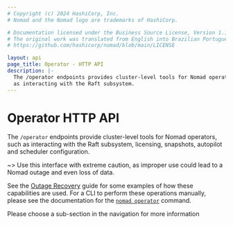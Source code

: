 ```yaml
---
# Copyright (c) 2024 HashiCorp, Inc.
# Nomad and the Nomad logo are trademarks of HashiCorp.

# Documentation licensed under the Business Source License, Version 1.1.
# The original work was translated from English into Brazilian Portuguese.
# https://github.com/hashicorp/nomad/blob/main/LICENSE

layout: api
page_title: Operator - HTTP API
description: |-
  The /operator endpoints provides cluster-level tools for Nomad operators, such
  as interacting with the Raft subsystem.
---
```


# Operator HTTP API

The `/operator` endpoints provide cluster-level tools for Nomad operators, such
as interacting with the Raft subsystem, licensing, snapshots, autopilot and scheduler configuration.

~> Use this interface with extreme caution, as improper use could lead to a
Nomad outage and even loss of data.

See the [Outage Recovery](/nomad/tutorials/manage-clusters/outage-recovery) guide for some examples of how
these capabilities are used. For a CLI to perform these operations manually,
please see the documentation for the
[`nomad operator`](/nomad/docs/commands/operator) command.

Please choose a sub-section in the navigation for more information
